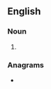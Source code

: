 ==English==

===Noun===
{{head|en|noun plural form}}

# {{plural of|annuler|lang=en}}

===Anagrams===
* {{anagrams|en|unlearns}}